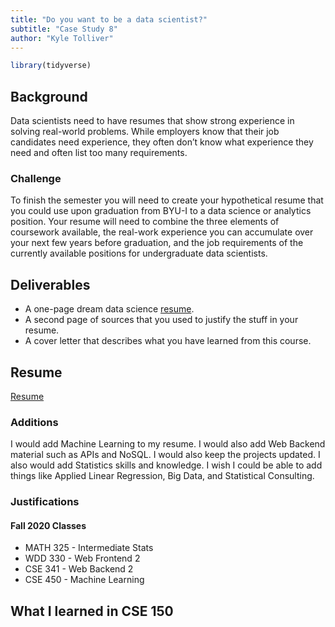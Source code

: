 ```yaml
---
title: "Do you want to be a data scientist?"
subtitle: "Case Study 8"
author: "Kyle Tolliver"
---
```


```r
library(tidyverse)
```

## Background

Data scientists need to have resumes that show strong experience in solving real-world problems. While employers know that their job candidates need experience, they often don’t know what experience they need and often list too many requirements.

### Challenge

To finish the semester you will need to create your hypothetical resume that you could use upon graduation from BYU-I to a data science or analytics position. Your resume will need to combine the three elements of coursework available, the real-work experience you can accumulate over your next few years before graduation, and the job requirements of the currently available positions for undergraduate data scientists.

## Deliverables

* A one-page dream data science [resume](https://kctolli.github.io/site_libs/images/resume.html).
* A second page of sources that you used to justify the stuff in your resume.
* A cover letter that describes what you have learned from this course.

<!-- ## Class Meeting -->

<!-- ### Objective  -->

## Resume 

[Resume](https://kctolli.github.io/site_libs/images/resume.html)

### Additions

I would add Machine Learning to my resume. I would also add Web Backend material such as APIs and NoSQL. I would also keep the projects updated. I also would add Statistics skills and knowledge. I wish I could be able to add things like Applied Linear Regression, Big Data, and Statistical Consulting. 

### Justifications 

#### Fall 2020 Classes

* MATH 325 - Intermediate Stats
* WDD 330 - Web Frontend 2
* CSE 341 - Web Backend 2
* CSE 450 - Machine Learning

## What I learned in CSE 150

